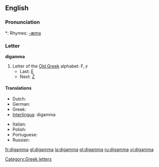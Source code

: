 ==English==
{{wikipedia}}

===Pronunciation===
*: Rhymes: [[Rhymes:English:-æmə|-æmə]]

===Letter===
'''digamma'''

# Letter of the [[w:Old Greek|Old Greek]] alphabet: Ϝ, ϝ
#* Last: [[epsilon|Ε]]
#* Next: [[zeta|Ζ]]

====Translations====
{{trans-top}}
* Dutch: {{t-|nl|digamma|m|f}}
* German: {{t-|de|Digamma|n}}
* Greek: {{t|el|δίγαμμα|n}}
* [[Interlingua]]: digamma
{{trans-mid}}
* Italian: {{t-|it|digamma}}
* Polish: {{t|pl|digamma}}
* Portuguese: {{t|pt|digama|m}}
* Russian: {{t|ru|дигамма|tr=digámma|f}}
{{trans-bottom}}

[[Category:Greek letters]]

[[fr:digamma]]
[[gl:digamma]]
[[la:digamma]]
[[pl:digamma]]
[[ru:digamma]]
[[vi:digamma]]